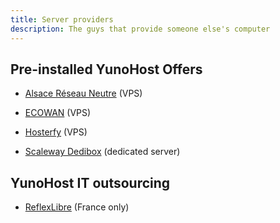 ```yaml
---
title: Server providers
description: The guys that provide someone else's computer
---
```



## Pre-installed YunoHost Offers

* [Alsace Réseau Neutre](https://arn-fai.net) (VPS) <HighlightFFDN/> <HighlightCHATONS/>

* [ECOWAN](https://ecowan.fr) (VPS)

* [Hosterfy](https://www.hosterfy.com/en/kvm-vps-hosting) (VPS)

* [Scaleway Dedibox](https://www.scaleway.com/en/dedibox/operating-systems/) (dedicated server)

## YunoHost IT outsourcing

* [ReflexLibre](https://reflexlibre.net) (France only) <HighlightCHATONS/>
